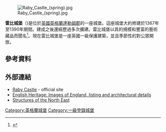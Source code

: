 [[File:Raby_Castle_(spring).jpg|thumb]]

'''雷比城堡'''（{{lang-en|Raby Castle}})是位於[[英國|英國]][[英格蘭|英格蘭]][[達勒姆郡|達勒姆郡]]的一座城堡。這座城堡大約修建於1367年至1390年期間。建成之後還經歷過多次擴建。雷比城堡以其的規模和豐富的藝術藏品而聞名<ref name="RabyCastle">{{cite book|title=Raby: Its Castle and Its Lords|last=Scott |first=Owen Stanley|year=1906|publisher=A & E Ward, Printers|location=Barnard Castle (UK)|pages=1, et seq.}}</ref>。現在雷比城堡是一座英國一級保護建築，並且季節性的對公眾開放。
==參考資料==
{{Reflist}}
==外部連結==
{{commons category|Raby Castle}}
* [http://www.rabycastle.com/ Raby Castle] {{Wayback|url=http://www.rabycastle.com/ |date=20150331051611 }} - official site
*[http://www.heritagegateway.org.uk/Gateway/Results_Single.aspx?uid=111447&resourceID=5 English Heritage: Images of England, listing and architectural details] {{Wayback|url=http://www.heritagegateway.org.uk/Gateway/Results_Single.aspx?uid=111447&resourceID=5 |date=20141108172811 }}
* [https://web.archive.org/web/20110725130211/http://www.sine.newcastle.ac.uk/view_structure_information.asp?struct_id=216 Structures of the North East]
{{coord|54|35|27|N|1|48|7|W|type:landmark_region:GB|display=title}}

[[Category:英格蘭城堡|Category:英格蘭城堡]]
[[Category:一級登錄城堡|Category:一級登錄城堡]]
